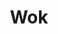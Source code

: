 ---
title: "Wok"
subtitle: ""
creator: ""
categories: ["kitchen"]
featuredImage: "../src/assets/images/item/kitchen/DSC02534.png"
views: ["../src/assets/images/item/kitchen/DSC02534.png","../src/assets/images/item/kitchen/DSC02535.png","../src/assets/images/item/kitchen/DSC02568.png"]
nextItem: []
---